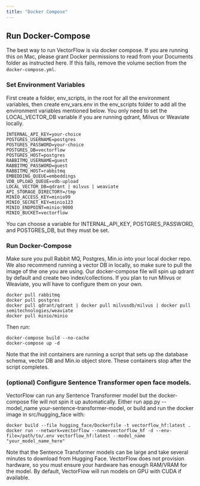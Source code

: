 ```yaml
---
title: "Docker Compose"
---
```


## Run Docker-Compose

The best way to run VectorFlow is via docker compose. If you are running this on Mac, please grant Docker permissions to read from your Documents folder as instructed here. If this fails, remove the volume section from the `docker-compose.yml`.

### Set Environment Variables

First create a folder, env_scripts, in the root for all the environment variables, then create env_vars.env in the env_scripts folder to add all the environment variables mentioned below. You only need to set the LOCAL_VECTOR_DB variable if you are running qdrant, Milvus or Weaviate locally.

```
INTERNAL_API_KEY=your-choice
POSTGRES_USERNAME=postgres
POSTGRES_PASSWORD=your-choice
POSTGRES_DB=vectorflow
POSTGRES_HOST=postgres
RABBITMQ_USERNAME=guest
RABBITMQ_PASSWORD=guest
RABBITMQ_HOST=rabbitmq
EMBEDDING_QUEUE=embeddings
VDB_UPLOAD_QUEUE=vdb-upload
LOCAL_VECTOR_DB=qdrant | milvus | weaviate
API_STORAGE_DIRECTORY=/tmp
MINIO_ACCESS_KEY=minio99
MINIO_SECRET_KEY=minio123
MINIO_ENDPOINT=minio:9000
MINIO_BUCKET=vectorflow
```

You can choose a variable for INTERNAL_API_KEY, POSTGRES_PASSWORD, and POSTGRES_DB, but they must be set.

### Run Docker-Compose

Make sure you pull Rabbit MQ, Postgres, Min.io into your local docker repo. We also recommend running a vector DB in locally, so make sure to pull the image of the one you are using. Our docker-compose file will spin up qdrant by default and create two index/collections. If you plan to run Milvus or Weaviate, you will have to configure them on your own.

```
docker pull rabbitmq
docker pull postgres
docker pull qdrant/qdrant | docker pull milvusdb/milvus | docker pull semitechnologies/weaviate
docker pull minio/minio
```

Then run:

```
docker-compose build --no-cache
docker-compose up -d
```

Note that the init containers are running a script that sets up the database schema, vector DB and Min.io object store. These containers stop after the script completes.

### (optional) Configure Sentence Transformer open face models.

VectorFlow can run any Sentence Transformer model but the docker-compose file will not spin it up automatically. Either run app.py --model_name your-sentence-transformer-model, or build and run the docker image in src/hugging_face with:

```
docker build --file hugging_face/Dockerfile -t vectorflow_hf:latest .
docker run --network=vectorflow --name=vectorflow_hf -d --env-file=/path/to/.env vectorflow_hf:latest --model_name "your_model_name_here"
```

Note that the Sentence Transformer models can be large and take several minutes to download from Hugging Face. VectorFlow does not provision hardware, so you must ensure your hardware has enough RAM/VRAM for the model. By default, VectorFlow will run models on GPU with CUDA if available.

